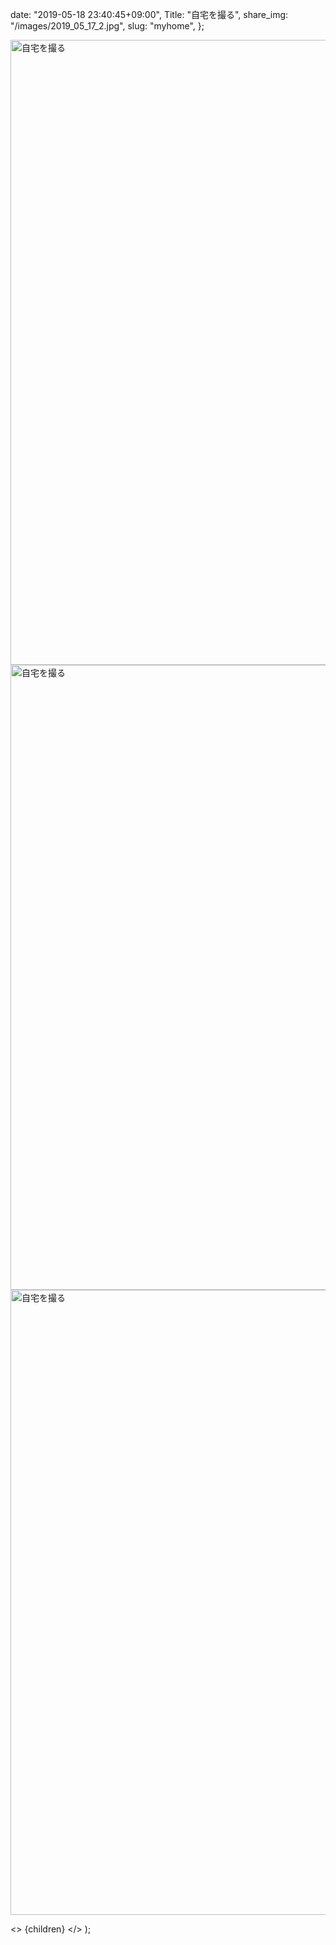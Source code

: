
  date: "2019-05-18 23:40:45+09:00",
  Title: "自宅を撮る",
  share_img: "/images/2019_05_17_2.jpg",
  slug: "myhome",
};

<img src="/images/2019_05_17_1.jpg" alt="自宅を撮る" width="1500" height="1000" />

<img src="/images/2019_05_17_2.jpg" alt="自宅を撮る" width="1500" height="1000" />

<img src="/images/2019_05_17_3.jpg" alt="自宅を撮る" width="1500" height="1000" loading="lazy" />

  <>
    <Head>
      <title>{meta.Title} | 異郷好実</title>
    </Head>
    <PostLayout meta={meta}>{children}</PostLayout>
  </>
);
